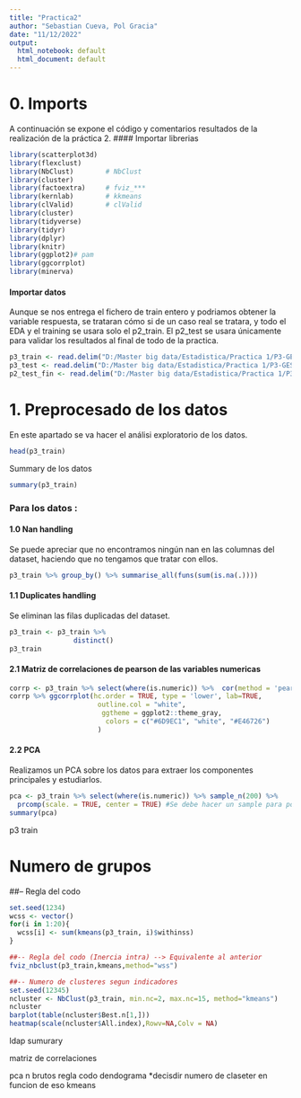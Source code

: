 ```yaml
---
title: "Practica2"
author: "Sebastian Cueva, Pol Gracia"
date: "11/12/2022"
output:
  html_notebook: default
  html_document: default
---
```



# 0. Imports
A continuación se expone el código y comentarios resultados de la realización de la práctica 2.
#### Importar librerias

```r
library(scatterplot3d)  
library(flexclust)
library(NbClust)        # NbClust
library(cluster)
library(factoextra)     # fviz_***
library(kernlab)        # kkmeans
library(clValid)        # clValid
library(cluster) 
library(tidyverse)
library(tidyr)
library(dplyr)
library(knitr)
library(ggplot2)# pam
library(ggcorrplot)
library(minerva)

```
#### Importar datos

Aunque se nos entrega el fichero de train entero y podriamos obtener la variable respuesta, se trataran cómo si de un caso real se tratara, y todo el EDA y el training se usara solo el p2_train. El p2_test se usara únicamente para validar los resultados al final de todo de la practica.

```r
p3_train <- read.delim("D:/Master big data/Estadistica/Practica 1/P3-GESTURE-STUDENTS/P3-GESTURE-STUDENTS/p3_train.txt", stringsAsFactors=TRUE)
p3_test <- read.delim("D:/Master big data/Estadistica/Practica 1/P3-GESTURE-STUDENTS/P3-GESTURE-STUDENTS/p3_test.txt", stringsAsFactors=TRUE)
p2_test_fin <- read.delim("D:/Master big data/Estadistica/Practica 1/P3-GESTURE-STUDENTS/P3-GESTURE-STUDENTS/p3_test.txt", stringsAsFactors=TRUE)
```

# 1. Preprocesado de los datos

En este apartado se va hacer el análisi exploratorio de los datos.

```r
head(p3_train)
```
Summary de los datos

```r
summary(p3_train)
```

### Para los datos : 

#### 1.0 Nan handling

Se puede apreciar que no encontramos ningún nan en las columnas del dataset, haciendo que no tengamos que tratar con ellos.

```r
p3_train %>% group_by() %>% summarise_all(funs(sum(is.na(.))))
```
#### 1.1 Duplicates handling

Se eliminan las filas duplicadas del dataset.

```r
p3_train <- p3_train %>%
                distinct()
p3_train
```

#### 2.1 Matriz de correlaciones de pearson de las variables numericas

```r
corrp <- p3_train %>% select(where(is.numeric)) %>%  cor(method = 'pearson')
corrp %>% ggcorrplot(hc.order = TRUE, type = 'lower', lab=TRUE,
                      outline.col = "white",
                       ggtheme = ggplot2::theme_gray,
                        colors = c("#6D9EC1", "white", "#E46726")
                      )

```


#### 2.2 PCA 

Realizamos un PCA sobre los datos para extraer los componentes principales y estudiarlos.

```r
pca <- p3_train %>% select(where(is.numeric)) %>% sample_n(200) %>%
  prcomp(scale. = TRUE, center = TRUE) #Se debe hacer un sample para posteriormente poder apreciar graficamente la distribución PCA.
summary(pca)
```
p3 train


############################################################
# Numero de grupos
############################################################
##-- Regla del codo

```r
set.seed(1234)
wcss <- vector()
for(i in 1:20){
  wcss[i] <- sum(kmeans(p3_train, i)$withinss)
}

##-- Regla del codo (Inercia intra) --> Equivalente al anterior
fviz_nbclust(p3_train,kmeans,method="wss")

##-- Numero de clusteres segun indicadores
set.seed(12345)
ncluster <- NbClust(p3_train, min.nc=2, max.nc=15, method="kmeans")
ncluster
barplot(table(ncluster$Best.n[1,]))
heatmap(scale(ncluster$All.index),Rowv=NA,Colv = NA)
```



ldap
sumurary

matriz de correlaciones

pca
n brutos
regla codo 
dendograma
*decisdir numero de claseter en funcion de eso 
kmeans






